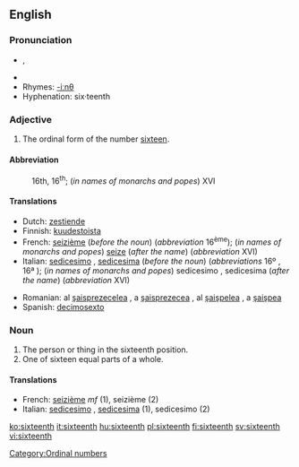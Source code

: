 ==English==
===Pronunciation===
*{{IPA|/ˌsɪksˈtiːnθ/}}, {{SAMPA|/%sIks"ti:nT/}}
*{{audio|en-us-sixteenth.ogg|Audio (US)}}
*Rhymes: [[Rhymes:English:-iːnθ|-iːnθ]]
*Hyphenation: six·teenth

===Adjective===
{{en-adj|-}}

# The ordinal form of the number [[sixteen]].

====Abbreviation====
:16th, 16<sup>th</sup>; (''in names of monarchs and popes'') XVI

====Translations====
{{top}}
*Dutch: [[zestiende]]
*Finnish: [[kuudestoista]]
*French: [[seizième]] (''before the noun'') (''abbreviation'' 16<sup>ème</sup>); (''in names of monarchs and popes'') [[seize]] (''after the name'') (''abbreviation'' XVI)
*Italian: [[sedicesimo]] {{m}}, [[sedicesima]] {{f}} (''before the noun'') (''abbreviations'' 16º {{m}}, 16ª {{f}}); (''in names of monarchs and popes'') sedicesimo {{m}}, sedicesima {{f}} (''after the name'') (''abbreviation'' XVI)
{{mid}}
*Romanian: al [[şaisprezecelea]] {{m}}, a [[şaisprezecea]] {{f}}, al [[şaişpelea]] {{italbrac|m, informal}}, a [[şaişpea]] {{italbrac|f, informal}}
*Spanish: [[decimosexto]]
{{bottom}}

===Noun===
{{en-noun}}
# The person or thing in the sixteenth position.
# One of sixteen equal parts of a whole.

====Translations====

*French: [[seizième]] ''mf'' (1), seizième {{m}} (2)
*Italian: [[sedicesimo]] {{m}}, [[sedicesima]] {{f}} (1), sedicesimo {{m}} (2)

[[Category:Ordinal numbers]]

[[ko:sixteenth]]
[[it:sixteenth]]
[[hu:sixteenth]]
[[pl:sixteenth]]
[[fi:sixteenth]]
[[sv:sixteenth]]
[[vi:sixteenth]]